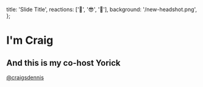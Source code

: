   title: 'Slide Title',
  reactions: ['🧡', '😎', '👋'],
  background: '/new-headshot.png',
};

# I'm Craig

## And this is my co-host Yorick

[@craigsdennis](https://x.com/craigsdennis)
